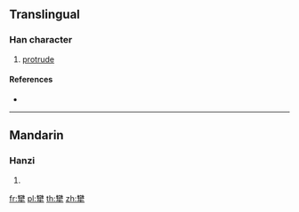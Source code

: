 {{character info/new}}
==Translingual==

===Han character===
{{Han char|rn=93|rad=牛|as=23|sn=27|four=|canj=OGHQ,XOGHQ|ids=⿱讎牛}}

# [[protrude]]

====References====
* {{Han ref|kx=0705.250|dkj=20232|dj=1118.120|hdz=31823.060|uh=72AB|ud=29355}}

----

==Mandarin==

===Hanzi===
{{cmn-hanzi|pin=[[chōu]] ([[chou1]])|wg=ch'ou<sup>1</sup>}}

# {{defn|lang=cmn|sort=牛23}}

[[fr:犫]]
[[pl:犫]]
[[th:犫]]
[[zh:犫]]